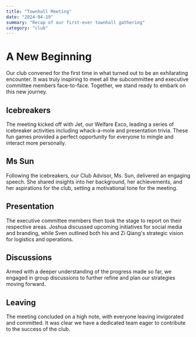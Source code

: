 ```yaml
---
title: "Townhall Meeting"
date: "2024-04-19"
summary: "Recap of our first-ever townhall gathering"
category: "club"
---
```


# A New Beginning

Our club convened for the first time in what turned out to be an exhilarating encounter. It was truly inspiring to meet all the subcommittee and executive committee members face-to-face. Together, we stand ready to embark on this new journey.

## Icebreakers

The meeting kicked off with Jet, our Welfare Exco, leading a series of icebreaker activities including whack-a-mole and presentation trivia. These fun games provided a perfect opportunity for everyone to mingle and interact more personally.

## Ms Sun

Following the icebreakers, our Club Advisor, Ms. Sun, delivered an engaging speech. She shared insights into her background, her achievements, and her aspirations for the club, setting a motivational tone for the meeting.

## Presentation

The executive committee members then took the stage to report on their respective areas. Joshua discussed upcoming initiatives for social media and branding, while Sven outlined both his and Zi Qiang's strategic vision for logistics and operations.

## Discussions

Armed with a deeper understanding of the progress made so far, we engaged in group discussions to further refine and plan our strategies moving forward.

## Leaving

The meeting concluded on a high note, with everyone leaving invigorated and committed. It was clear we have a dedicated team eager to contribute to the success of the club.
